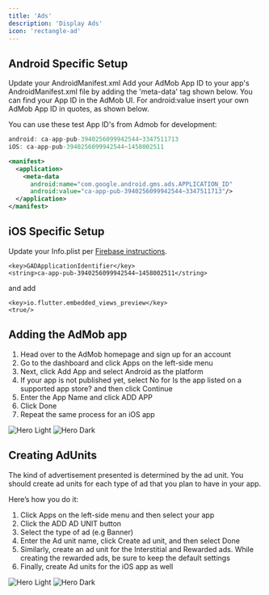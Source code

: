 ```yaml
---
title: 'Ads'
description: 'Display Ads'
icon: 'rectangle-ad'
---
```


## Android Specific Setup

Update your AndroidManifest.xml 
Add your AdMob App ID to your app's AndroidManifest.xml file by adding the 'meta-data' tag shown below. You can find your App ID in the AdMob UI. For android:value insert your own AdMob App ID in quotes, as shown below.

You can use these test App ID's from Admob for development:

```dart
android: ca-app-pub-3940256099942544~3347511713
iOS: ca-app-pub-3940256099942544~1458002511
```


```xml AndroidManifest.xml
<manifest>
  <application>
    <meta-data
      android:name="com.google.android.gms.ads.APPLICATION_ID"
      android:value="ca-app-pub-3940256099942544~3347511713"/>
  </application>
</manifest>
```

## iOS Specific Setup

Update your Info.plist per [Firebase instructions](https://developers.google.com/admob/ios/quick-start#update_your_infoplist).

```plist Info.plist
<key>GADApplicationIdentifier</key>
<string>ca-app-pub-3940256099942544~1458002511</string>
```
and add

```plist Info.plist
<key>io.flutter.embedded_views_preview</key>
<true/>
```

## Adding the AdMob app
1. Head over to the AdMob homepage and sign up for an account
2. Go to the dashboard and click Apps on the left-side menu
3. Next, click Add App and select Android as the platform
4. If your app is not published yet, select No for Is the app listed on a supported app store? and then click Continue
5. Enter the App Name and click ADD APP
6. Click Done
7. Repeat the same process for an iOS app

<img
  className="block dark:hidden"
  src="/images/create-admob.gif"
  alt="Hero Light"
/>
<img
  className="hidden dark:block"
  src="/images/create-admob.gif"
  alt="Hero Dark"
/>

## Creating AdUnits

The kind of advertisement presented is determined by the ad unit. You should create ad units for each type of ad that you plan to have in your app.

Here’s how you do it:
1. Click Apps on the left-side menu and then select your app
2. Click the ADD AD UNIT button
3. Select the type of ad (e.g Banner)
4. Enter the Ad unit name, click Create ad unit, and then select Done
5. Similarly, create an ad unit for the Interstitial and Rewarded ads. While creating the rewarded ads, be sure to keep the default settings
6. Finally, create Ad units for the iOS app as well

<img
  className="block dark:hidden"
  src="/images/create-ad.gif"
  alt="Hero Light"
/>
<img
  className="hidden dark:block"
  src="/images/create-ad.gif"
  alt="Hero Dark"
/>



